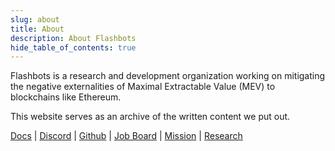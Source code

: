 ```yaml
---
slug: about
title: About
description: About Flashbots
hide_table_of_contents: true
---
```


Flashbots is a research and development organization working on mitigating the negative externalities of Maximal Extractable Value (MEV) to blockchains like Ethereum.

This website serves as an archive of the written content we put out.

[Docs](https://docs.flashbots.net/) | [Discord](https://discord.gg/7hvTycdNcK) | [Github](https://github.com/flashbots/pm) | [Job Board](https://www.flashbots.net/jobs) | [Mission](https://writings.flashbots.net/frontrunning-mev-crisis/) | [Research](https://github.com/flashbots/mev-research/)
